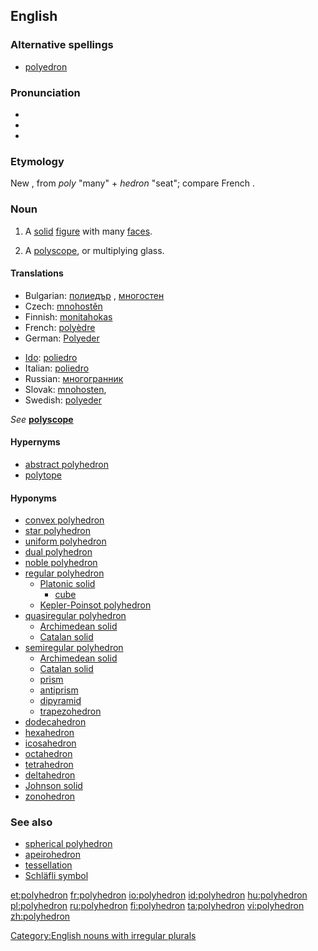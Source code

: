 ==English==
{{wikipedia}}

===Alternative spellings===
*[[polyedron]]

===Pronunciation===
* {{enPR|pŏlēhē'drən}}
* {{IPA|/pɒli'hiːdrən/}}
* {{SAMPA|/pQli"hi:dr@n/}}

===Etymology===
New {{etyl|la}}, from {{Gr.}} {{rfscript|Greek}} ''poly'' "many" + ''hedron'' "seat"; compare French {{term|polyèdre|lang=fr}}.

===Noun===
{{en-noun|polyhedr|a|pl2=polyhedrons}}

# {{geometry}} A [[solid]] [[figure]] with many [[face]]s.
# {{optics}} A [[polyscope]], or multiplying glass.

====Translations====
{{trans-top|geometry: solid figure}}
* Bulgarian: [[полиедър]] {{m}}, [[многостен]] {{m}}
* Czech: [[mnohostěn]] {{m}}
* Finnish: [[monitahokas]]
* French: [[polyèdre]] {{m}}
* German: [[Polyeder]] {{n}}
{{trans-mid}}
* [[Ido]]: [[poliedro]]
* Italian: [[poliedro]]
* Russian: [[многогранник]] {{m}}
* Slovak: [[mnohosten]], {{m}}
* Swedish: [[polyeder]] {{c}}
{{trans-bottom}}
{{trans-top|polyscope}}
''See'' '''[[polyscope]]'''
{{trans-mid}}
{{trans-bottom}}

====Hypernyms====
* [[abstract polyhedron]]
* [[polytope]]

====Hyponyms====
* [[convex polyhedron]]
* [[star polyhedron]]
* [[uniform polyhedron]]
* [[dual polyhedron]]
* [[noble polyhedron]]
* [[regular polyhedron]]
** [[Platonic solid]]
*** [[cube]]
** [[Kepler-Poinsot polyhedron]]
* [[quasiregular polyhedron]]
** [[Archimedean solid]]
** [[Catalan solid]]
* [[semiregular polyhedron]]
** [[Archimedean solid]]
** [[Catalan solid]]
** [[prism]]
** [[antiprism]]
** [[dipyramid]]
** [[trapezohedron]]
* [[dodecahedron]]
* [[hexahedron]]
* [[icosahedron]]
* [[octahedron]]
* [[tetrahedron]]
* [[deltahedron]]
* [[Johnson solid]]
* [[zonohedron]]

===See also===
* [[spherical polyhedron]]
* [[apeirohedron]]
* [[tessellation]]
* [[Schläfli symbol]]

[[Category:English nouns with irregular plurals]]

[[et:polyhedron]]
[[fr:polyhedron]]
[[io:polyhedron]]
[[id:polyhedron]]
[[hu:polyhedron]]
[[pl:polyhedron]]
[[ru:polyhedron]]
[[fi:polyhedron]]
[[ta:polyhedron]]
[[vi:polyhedron]]
[[zh:polyhedron]]